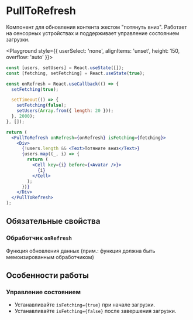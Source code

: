 <Overview>

# PullToRefresh

Компонент для обновления контента жестом "потянуть вниз".
Работает на сенсорных устройствах и поддерживает управление состоянием загрузки.

</Overview>

<Playground style={{ userSelect: 'none', alignItems: 'unset', height: 150, overflow: 'auto' }}>

```jsx
const [users, setUsers] = React.useState([]);
const [fetching, setFetching] = React.useState(true);

const onRefresh = React.useCallback(() => {
  setFetching(true);

  setTimeout(() => {
    setFetching(false);
    setUsers(Array.from({ length: 20 }));
  }, 2000);
}, []);

return (
  <PullToRefresh onRefresh={onRefresh} isFetching={fetching}>
    <Div>
      {!users.length && <Text>Потяните вниз</Text>}
      {users.map((_, i) => {
        return (
          <Cell key={i} before={<Avatar />}>
            {i}
          </Cell>
        );
      })}
    </Div>
  </PullToRefresh>
);
```

</Playground>

## Обязательные свойства

### Обработчик `onRefresh`

Функция обновления данных (прим.: функция должна быть мемоизированным обработчиком)

## Особенности работы

### Управление состоянием

- Устанавливайте `isFetching={true}` при начале загрузки.
- Устанавливайте `isFetching={false}` после завершения загрузки.
